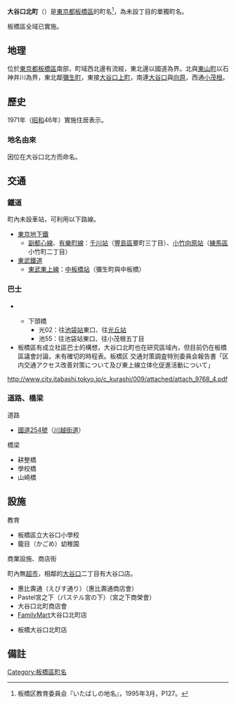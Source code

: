 {{Pathnav|日本|東京都|板橋區|frame=1}}
{{Infobox Settlement
|official_name =  大谷口北町
|native_name =
|image_skyline = Oyaguchikitachochirdlenpool.JPG
|imagesize = 250px
|image_caption = 大谷口北町兒童池
|image_flag =
|image_seal =
| image_map =
| map_caption =
|subdivision_type = [[國家|國家]]
|subdivision_name = [[File:Flag_of_Japan.svg|border]] [[日本|日本]]
|subdivision_type1 = [[都道府縣|都道府縣]]
|subdivision_name1 = [[File:Flag_of_Tokyo_Prefecture.svg|25px]] [[東京都|東京都]]
|subdivision_type2 = [[東京都特別區|特別區]]
|subdivision_name2 = [[File:Flag_of_Itabashi,_Tokyo.svg|25px]] [[板橋區_(日本)|板橋區]]
|subdivision_type3 =
|subdivision_name3 =
|established_title =
|established_date =
|government_type =
|leader_title =
|leader_name =
|area_magnitude =
|area_total_sq_mi =
|area_total_km2 = 0.266
|area_land_sq_mi =
|area_land_km2 =
|area_urban_sq_mi =
|area_urban_km2 =
|area_metro_km2 =
|area_metro_sq_mi =
|population_as_of= 2014年（[[平成|平成]]26年）9月1日
|population_footnotes =<ref>[http://www.city.itabashi.tokyo.jp/c_kurashi/063/attached/attach_63751_1.xls 住民基本台帳による町丁目別世帯数及び人口表-東京都板橋区]</ref>
|population_total = 5929
|population_urban =
|population_metro =
|population_density_sq_mi =
|population_density_km2 = auto
| timezone = [[日本標準時間|JST]]
| utc_offset = +9
|timezone_DST =
|utc_offset_DST =
|latd=|latm=|lats=|latNS=
|longd=|longm=|longs=|longEW=
|elevation_footnotes=
|elevation_m =
|elevation_ft =
|postal_code_type = [[郵遞區號|郵遞區號]]
|postal_code = 173-0031　
|area_code = 03
|website =
|footnotes =
}}

'''大谷口北町'''（{{jpn|j=大谷口北町|hg=おおやぐちきたちょう|rm=Ōyamaguchi-kitachō|f=y}}）是[[東京都|東京都]][[板橋區_(日本)|板橋區]]的町名<ref>板橋区教育委員会『いたばしの地名』，1995年3月，P127。</ref>，為未設丁目的單獨町名。 

板橋區全域已實施{{link-ja|住居表示|住居表示}}。

== 地理 ==
位於[[東京都|東京都]][[板橋區_(日本)|板橋區]]南部，町域西北邊有{{link-ja|石神井川|石神井川}}流經，東北邊以國道為界。北與[[東山町_(板橋區)|東山町]]以石神井川為界，東北鄰[[彌生町_(板橋區)|彌生町]]，東接[[大谷口上町|大谷口上町]]，南連[[大谷口_(板橋區)|大谷口]]與[[向原_(板橋區)|向原]]，西通[[小茂根|小茂根]]。

== 歷史 ==
1971年（[[昭和|昭和]]46年）實施住居表示。
{{expand section}}

=== 地名由來 ===
因位在大谷口北方而命名。

== 交通 ==
=== 鐵道 ===
町內未設車站，可利用以下路線。
* [[東京地下鐵|東京地下鐵]]
** [[東京地下鐵副都心線|副都心線]]、[[東京地下鐵有樂町線|有樂町線]]：[[千川站|千川站]]（[[豐島區|豐島區]]要町三丁目）、[[小竹向原站|小竹向原站]]（[[練馬區|練馬區]]小竹町二丁目）
* [[東武鐵道|東武鐵道]]
** [[東武東上本線|東武東上線]]：[[中板橋站|中板橋站]]（彌生町與中板橋）

=== 巴士 ===
* {{link-ja|國際興業巴士|国際興業バス}}　
** 下頭橋
***光02：往[[池袋站|池袋站]]東口、往[[光丘站|光丘站]]
***池55：往池袋站東口、往小茂根五丁目
* 板橋區有成立社區巴士的構想，大谷口北町也在研究區域內，但目前仍在板橋區議會討論，未有確切的時程表。<ref>板橋区 交通対策調査特別委員会報告書「区内交通アクセス改善対策について及び東上線立体化促進活動について」
http://www.city.itabashi.tokyo.jp/c_kurashi/009/attached/attach_9768_4.pdf{{dead link|date=2017年12月 |bot=InternetArchiveBot |fix-attempted=yes }}</ref>

=== 道路、橋梁 ===
; 道路
* [[國道254號|國道254號]]（[[川越街道|川越街道]]）

; 橋梁
* 耕整橋
* 學校橋
* 山崎橋

== 設施 ==
; 教育
* 板橋區立大谷口小學校
* 籠目（かごめ）幼稚園

;商業設施、商店街

町內無[[超市|超市]]，相鄰的[[大谷口_(板橋區)|大谷口]]二丁目有{{link-ja|吉屋|よしや}}大谷口店。

* 惠比壽通（えびす通り）（惠比壽通商店會）
* Pastel宮之下（パステル宮の下）（宮之下商榮會）
* 大谷口北町商店會
* [[FamilyMart|FamilyMart]]大谷口北町店
* {{link-ja|Three F|スリーエフ}}板橋大谷口北町店

== 備註 ==
{{reflist}}

{{板橋區的町名}}
{{DEFAULTSORT:Oyaguchi-Kitacho}}
[[Category:板橋區町名|Category:板橋區町名]]
